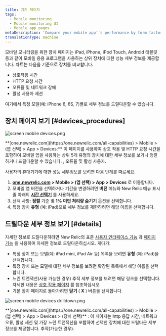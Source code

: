 ```yaml
---
title: 기기 페이지
tags:
  - Mobile monitoring
  - Mobile monitoring UI
  - Mobile app pages
metaDescription: 'Compare your mobile app''s performance by form factor (iPhone vs iPad, for example), OS, manufacturer, etc.'
translationType: machine
---
```




모바일 모니터링을 위한 장치 페이지는 iPad, iPhone, iPod Touch, Android 태블릿 등과 같이 모바일 응용 프로그램을 사용하는 상위 장치에 대한 성능 세부 정보를 제공합니다. 차트는 다음을 기준으로 장치를 비교합니다.

* 상호작용 시간
* HTTP 요청 시간
* 오류율 및 네트워크 장애
* 활성 사용자 세션

여기에서 특정 모델(예: iPhone 6, 6S, 7)별로 세부 정보를 드릴다운할 수 있습니다.

## 장치 페이지 보기 [#devices_procedures]

<img
  title="screen mobile devices.png"
  alt="screen mobile devices.png"
  src={screenMobileDevices0}
/>

<figcaption>
  **[one.newrelic.com](https://one.newrelic.com/all-capabilities) > Mobile > (앱 선택) > App > Devices:** 이 페이지를 사용하여 상호 작용 및 HTTP 요청 시간을 포함하여 모바일 앱을 사용하는 상위 5개 유형의 장치에 대한 세부 정보를 보거나 정렬하거나 드릴다운할 수 있습니다. , 오류율 및 활성 사용자.
</figcaption>

사용자의 휴대기기에 대한 성능 세부정보를 보려면 다음 단계를 따르세요.

1. **[one.newrelic.com](https://one.newrelic.com/all-capabilities) > Mobile > (앱 선택) > App > Devices** 로 이동합니다.
2. 모바일 앱 버전을 선택하거나 기간을 변경하려면 **버전** 메뉴와 New Relic 메뉴 표시줄 아래의 [**시간 선택기**](/docs/site/timepicker-setting-time-periods-to-view-data) 를 사용하세요.
3. 선택 사항: **정렬** 기준 및 **1% 미만 처리량 숨기기** 옵션을 선택합니다.
4. 특정 장치 **유형** (예: iPad)으로 세부 정보를 제한하려면 해당 이름을 선택합니다.

## 드릴다운 세부 정보 보기 [#details]

자세한 정보로 드릴다운하려면 New Relic의 표준 [사용자 인터페이스 기능](/docs/accounts-partnerships/education/getting-started-new-relic/new-relic-user-interface) 과 [페이지 기능](/docs/accounts-partnerships/education/getting-started-new-relic/standard-dashboard-features) 을 사용하여 자세한 정보로 드릴다운하십시오. 게다가:

* 특정 장치 또는 모델(예: iPad mini, iPad Air 등) 목록을 보려면 **유형** (예: iPad)을 선택합니다.
* 특정 장치 또는 모델에 대한 세부 정보를 보려면 확장된 목록에서 해당 이름을 선택합니다.
* 느린 트랜잭션(사용 가능한 경우) 추적 세부 정보를 보려면 해당 링크를 선택합니다. 자세한 내용은 [상호 작용 페이지](/docs/mobile-monitoring-ui#interactions-timeline) 를 참조하십시오.
* 기본 장치 페이지로 돌아가려면 **닫기** ( **X** ) 버튼을 선택합니다.

<img
  title="screen mobile devices drilldown.png"
  alt="screen mobile devices drilldown.png"
  src={screenMobileDevicesDrilldown0}
/>

<figcaption>
  **[one.newrelic.com](https://one.newrelic.com/all-capabilities) > Mobile > (앱 선택) > App > Devices > (장치 선택)** : 이 페이지는 http 응답 시간, 네트워크 오류, 활성 세션 및 가장 느린 트랜잭션을 포함하여 선택한 장치에 대한 드릴다운 세부 정보를 제공합니다. 추적(가능한 경우).
</figcaption>